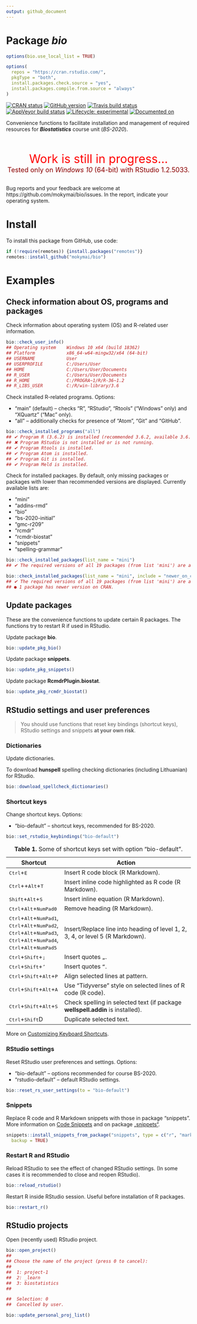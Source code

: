 ```yaml
---
output: github_document
---
```


<!-- README.md is generated from README.Rmd. Please edit that file -->

# Package **_bio_**

```r
options(bio.use_local_list = TRUE)

options(
  repos = "https://cran.rstudio.com/",
  pkgType = "both",
  install.packages.check.source = "yes",
  install.packages.compile.from.source = "always"
)
```


<!-- badges: start -->
[![CRAN status](https://www.r-pkg.org/badges/version/bio)](https://CRAN.R-project.org/package=bio)
[![GitHub version](https://img.shields.io/badge/GitHub-v`r packageVersion("bio")`-brightgreen.svg)](https://github.com/mokymai/bio)
[![Travis build status](https://travis-ci.com/mokymai/bio.svg?branch=master)](https://travis-ci.com/mokymai/bio)
[![AppVeyor build status](https://ci.appveyor.com/api/projects/status/github/mokymai/bio?branch=master&svg=true)](https://ci.appveyor.com/project/mokymai/bio)
[![Lifecycle: experimental](https://img.shields.io/badge/lifecycle-experimental-orange.svg)](https://www.tidyverse.org/lifecycle/#experimental)
[![Documented on](https://img.shields.io/badge/Documentation-`r gsub('-', '--', Sys.Date())`-yellowgreen.svg)]()
<!-- badges: end -->


Convenience functions to facilitate installation and management of required resources for __*Biostatistics*__ course unit (*BS-2020*).


<center>
<font color="red" size=6>
<br>
Work is still in progress...
</font>
<br>
<font color="darkred" size=4>
Tested only on *Windows 10* (64-bit) with RStudio 1.2.5033.
</font>
<br><br>
</center>

Bug reports and your feedback are welcome at https://github.com/mokymai/bio/issues.
In the report, indicate your operating system.


# Install

To install this package from GitHub, use code:

```r
if (!require(remotes)) {install.packages("remotes")}
remotes::install_github("mokymai/bio")
```

# Examples


## Check information about OS, programs and packages

Check information about operating system (OS) and R-related user information.

```r
bio::check_user_info()
## Operating system    Windows 10 x64 (build 18362)
## Platform            x86_64-w64-mingw32/x64 (64-bit)
## USERNAME            User
## USERPROFILE         C:/Users/User
## HOME                C:/Users/User/Documents
## R_USER              C:/Users/User/Documents
## R_HOME              C:/PROGRA~1/R/R-36~1.2
## R_LIBS_USER         C:/R/win-library/3.6
```

Check installed R-related programs. 
Options:

- "main" (default) -- checks "R", "RStudio", "Rtools" ("Windows" only) and "XQuartz" ("Mac" only).
- "all" -- additionally checks for presence of "Atom", "Git" and "GitHub".


```r
bio::check_installed_programs("all")
## ✔ Program R (3.6.2) is installed (recommended 3.6.2, available 3.6.2)
## ✖ Program RStudio is not installed or is not running.
## ✔ Program Rtools is installed.
## ✔ Program Atom is installed.
## ✔ Program Git is installed.
## ✔ Program Meld is installed.
```


Check for installed packages. 
By default, only missing packages or packages with lower than recommended versions are displayed.
Currently available lists are:

- "mini"
- "addins-rmd"
- "bio"
- "bs-2020-initial"
- "gmc-r209"
- "rcmdr"
- "rcmdr-biostat"
- "snippets"
- "spelling-grammar"

```r
bio::check_installed_packages(list_name = "mini")
## ✔ The required versions of all 19 packages (from list 'mini') are already installed.
```

```r
bio::check_installed_packages(list_name = "mini", include = "newer_on_cran")
## ✔ The required versions of all 19 packages (from list 'mini') are already installed.
## ● 1 package has newer version on CRAN.
```


## Update packages

These are the convenience functions to update certain R packages.
The functions try to restart R if used in RStudio.


Update package **bio**.
```r
bio::update_pkg_bio()
```

Update package **snippets**.
```r
bio::update_pkg_snippets()
```

Update package **RcmdrPlugin.biostat**.
```r
bio::update_pkg_rcmdr_biostat()
```



## RStudio settings and user preferences

> You should use functions that reset key bindings (shortcut keys), 
  RStudio settings and snippets **at your own risk**.

### Dictionaries

Update dictionaries.

To download **hunspell** spelling checking dictionaries (including Lithuanian) for RStudio.
```r
bio::download_spellcheck_dictionaries()
```



### Shortcut keys

Change shortcut keys.
Options:

- "bio-default" -- shortcut keys, recommended for BS-2020.

```r
bio::set_rstudio_keybindings("bio-default")
```

: **Table 1.** Some of shortcut keys set with option "bio-default".

Shortcut  | Action
--------- | --------------------------------------------------
<kbd>Ctrl</kbd>+<kbd>E</kbd>                                  | Insert R code block (R Markdown).
<kbd>Ctrl</kbd>++<kbd>Alt</kbd>+<kbd>T</kbd>                  | Insert inline code highlighted as R code (R Markdown).
<kbd>Shift</kbd>+<kbd>Alt</kbd>+<kbd>S</kbd>                  | Insert inline equation (R Markdown).
<kbd>Ctrl</kbd>+<kbd>Alt</kbd>+<kbd>NumPad0</kbd>             | Remove heading (R Markdown).
<kbd>Ctrl</kbd>+<kbd>Alt</kbd>+<kbd>NumPad1</kbd>, <kbd>Ctrl</kbd>+<kbd>Alt</kbd>+<kbd>NumPad2</kbd>, <kbd>Ctrl</kbd>+<kbd>Alt</kbd>+<kbd>NumPad3</kbd>, <kbd>Ctrl</kbd>+<kbd>Alt</kbd>+<kbd>NumPad4</kbd>, <kbd>Ctrl</kbd>+<kbd>Alt</kbd>+<kbd>NumPad5</kbd>             | Insert/Replace line into heading of level 1, 2, 3, 4, or level 5 (R Markdown).
<kbd>Ctrl</kbd>+<kbd>Shift</kbd>+<kbd>;</kbd>                 | Insert quotes `„`.
<kbd>Ctrl</kbd>+<kbd>Shift</kbd>+<kbd>'</kbd>                 | Insert quotes `“`.
<kbd>Ctrl</kbd>+<kbd>Shift</kbd>+<kbd>Alt</kbd>+<kbd>P</kbd>  | Align selected lines at pattern.
<kbd>Ctrl</kbd>+<kbd>Shift</kbd>+<kbd>Alt</kbd>+<kbd>A</kbd>  | Use "Tidyverse" style on selected lines of R code (R code).
<kbd>Ctrl</kbd>+<kbd>Shift</kbd>+<kbd>Alt</kbd>+<kbd>S</kbd>  | Check spelling in selected text (if package **wellspell.addin** is installed).
<kbd>Ctrl</kbd>+<kbd>Shift</kbd>D</kbd>                       | Duplicate selected text.

<!-- "addins.rmd::rmd_list_numbered"                : "Ctrl+Shift+Alt+L", -->
<!-- "addins.rs::rs_align_code_at_arrow"            : "Ctrl+Shift+Alt+[", -->
<!-- "addins.rs::rs_align_code_at_equal"            : "Ctrl+Shift+Alt+]", -->
<!-- "addins.rs::rs_insert_exposition_pipe"         : "Ctrl+Alt+S", -->
<!-- "addins.rs::rs_insert_infix_in"                : "Ctrl+Alt+NumPad6", -->
<!-- "addins.rs::rs_insert_line_ds"                 : "Ctrl+Shift+Alt+Q", -->
<!-- "addins.rs::rs_insert_line_ss"                 : "Shift+Alt+Q", -->
<!-- "addins.rs::rs_insert_line_sw"                 : "Ctrl+Shift+Q", -->
<!-- "addins.rs::rs_insert_matrix_multiplication"   : "Ctrl+Alt+NumPad8", -->
<!-- "addins.rs::rs_insert_tee_pipe"                : "Ctrl+Alt+.", -->
<!-- "addins.rs::rs_insert_update_pipe"             : "Ctrl+Alt+,", -->
<!-- "addins.rs::rs_replace_slash_b2fw"             : "Ctrl+Alt+/", -->
<!-- "addins.rs::rs_replace_slash_bd2s"             : "Ctrl+Shift+Alt+\\", -->
<!-- "addins.rs::rs_replace_slash_bs2d"             : "Ctrl+Alt+\\", -->
<!-- "addins.rs::rs_replace_slash_fw2b"             : "Ctrl+Shift+Alt+/", -->
<!-- "bookdown::mathquill"                          : "Ctrl+Alt+NumPad9", -->

More on [Customizing Keyboard Shortcuts](https://support.rstudio.com/hc/en-us/articles/206382178-Customizing-Keyboard-Shortcuts){target="_blank"}.


### RStudio settings 

Reset RStudio user preferences and settings.
Options:

- "bio-default" -- options recommended for course BS-2020.
- "rstudio-default" -- default RStudio settings.

```r
bio::reset_rs_user_settings(to = "bio-default")
```


### Snippets

Replace R code and R Markdown snippets with those in package "snippets".
More information on 
[Code Snippets](https://support.rstudio.com/hc/en-us/articles/204463668-Code-Snippets){target="_blank"} and on package
[„snippets“](https://gegznav.github.io/snippets/){target="_blank"}.


```r
snippets::install_snippets_from_package("snippets", type = c("r", "markdown"),
  backup = TRUE)
```


### Restart R and RStudio

Reload RStudio to see the effect of changed RStudio settings.
(In some cases it is recommended to close and reopen RStudio).

```r
bio::reload_rstudio()
```

Restart R inside RStudio session.
Useful before installation of R packages.
```r
bio::restart_r()
```


## RStudio projects

Open (recently used) RStudio project.
```r
bio::open_project()
## 
## Choose the name of the project (press 0 to cancel): 
## 
##  1: project-1 
##  2: _learn
##  3: biostatistics
##  

##  Selection: 0
##  Cancelled by user.
```

```r
bio::update_personal_proj_list()
```
